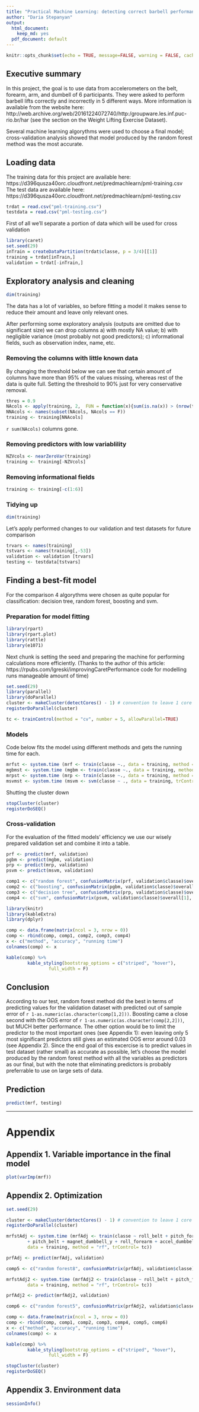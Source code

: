 ```yaml
---
title: "Practical Machine Learning: detecting correct barbell performance based on health trackers data"
author: "Daria Stepanyan"
output:
  html_document:
    keep_md: yes
  pdf_document: default
---
```


```r
knitr::opts_chunk$set(echo = TRUE, message=FALSE, warning = FALSE, cache = TRUE)
```

## Executive summary

In this project, the goal is to use data from accelerometers on the belt, forearm, arm, and dumbell of 6 participants. They were asked to perform barbell lifts correctly and incorrectly in 5 different ways. More information is available from the website here: http://web.archive.org/web/20161224072740/http:/groupware.les.inf.puc-rio.br/har (see the section on the Weight Lifting Exercise Dataset).

Several machine learning algorythms were used to choose a final model; cross-validation analysis showed that model produced by the random forest method was the most accurate.

## Loading data

The training data for this project are available here: https://d396qusza40orc.cloudfront.net/predmachlearn/pml-training.csv
The test data are available here: https://d396qusza40orc.cloudfront.net/predmachlearn/pml-testing.csv

```r
trdat = read.csv("pml-training.csv")
testdata = read.csv("pml-testing.csv")
```

First of all we'll separate a portion of data which will be used for cross validation

```r
library(caret)
set.seed(29)
inTrain = createDataPartition(trdat$classe, p = 3/4)[[1]]
training = trdat[inTrain,]
validation = trdat[-inTrain,]
```

## Exploratory analysis and cleaning


```r
dim(training)
```

The data has a lot of variables, so before fitting a model it makes sense to reduce their amount and leave only relevant ones. 

After performing some exploratory analysis (outputs are omitted due to significant size) we can drop columns a) with mostly NA value; b) with negligible variance (most probably not good predictors); c) informational fields, such as observation index, name, etc.

### Removing the columns with little known data

By changing the threshold below we can see that certain amount of columns have more than 95% of the values missing, whereas rest of the data is quite full. Setting the threshold to 90% just for very conservative removal.

```r
thres = 0.9
NAcols <- apply(training, 2,  FUN = function(x){sum(is.na(x)) > (nrow(training)*thres)})
NNAcols <- names(subset(NAcols, NAcols == F))
training <- training[NNAcols]
```

`r sum(NAcols)` columns gone.

### Removing predictors with low variablility

```r
NZVcols <- nearZeroVar(training)
training <- training[-NZVcols]
```

### Removing informational fields

```r
training <- training[-c(1:6)]
```

### Tidying up
```r
dim(training)
```

Let's apply performed changes to our validation and test datasets for future comparison
```r
trvars <- names(training)
tstvars <- names(training[,-53])
validation <- validation [trvars]
testing <- testdata[tstvars]
```

## Finding a best-fit model

For the comparison 4 algorythms were chosen as quite popular for classification: decision tree, random forest, boosting and svm.

### Preparation for model fitting
```r
library(rpart) 
library(rpart.plot) 
library(rattle)
library(e1071)
```

Next chunk is setting the seed and preparing the machine for performing calculations more efficiently. (Thanks to the author of this article: https://rpubs.com/lgreski/improvingCaretPerformance code for modelling runs manageable amount of time)

```r
set.seed(29)
library(parallel)
library(doParallel)
cluster <- makeCluster(detectCores() - 1) # convention to leave 1 core for OS
registerDoParallel(cluster)

tc <- trainControl(method = "cv", number = 5, allowParallel=TRUE)
```

### Models

Code below fits the model using different methods and gets the running time for each.

```r
mrfst <- system.time (mrf <- train(classe ~., data = training, method = "rf", trControl= tc))
mgbmst <- system.time (mgbm <- train(classe ~., data = training, method = "gbm", verbose = FALSE, trControl= tc))
mrpst <- system.time (mrp <- train(classe ~., data = training, method = "rpart", trControl= tc))
msvmst <- system.time (msvm <- svm(classe ~ ., data = training, trControl= tc))
```

Shutting the cluster down
```r
stopCluster(cluster)
registerDoSEQ()
```

### Cross-validation
For the evaluation of the fitted models' efficiency we use our wisely prepared validation set and combine it into a table.

```r
prf <- predict(mrf, validation)
pgbm <- predict(mgbm, validation)
prp <- predict(mrp, validation)
psvm <- predict(msvm, validation)

comp1 <- c("random forest", confusionMatrix(prf, validation$classe)$overall[1], mrfst[2])
comp2 <- c("boosting", confusionMatrix(pgbm, validation$classe)$overall[1], mgbmst[2])
comp3 <- c("decision tree", confusionMatrix(prp, validation$classe)$overall[1], mrpst[2])
comp4 <- c("svm", confusionMatrix(psvm, validation$classe)$overall[1], msvmst[2])

library(knitr)
library(kableExtra)
library(dplyr)

comp <- data.frame(matrix(ncol = 3, nrow = 0))
comp <- rbind(comp, comp1, comp2, comp3, comp4)
x <- c("method", "accuracy", "running time")
colnames(comp) <- x

kable(comp) %>%
        kable_styling(bootstrap_options = c("striped", "hover"), 
                full_width = F)
```

## Conclusion

According to our test, random forest method did the best in terms of predicting values for the validation dataset with predicted out of sample error of `r 1-as.numeric(as.character(comp[1,2]))`. Boosting came a close second with the OOS error of `r 1-as.numeric(as.character(comp[2,2]))`, but MUCH better performance. The other option would be to limit the predictor to the most important ones (see Appendix 1): even leaving only 5 most significant predictors still gives an estimated OOS error around 0.03 (see Appendix 2).
Since the end goal of this excercise is to predict values in test dataset (rather small) as accurate as possible, let's choose the model produced by the random forest method with all the variables as predictors as our final, but with the note that eliminating predictors is probably preferrable to use on large sets of data.

## Prediction

```r
predict(mrf, testing)
```

******

# Appendix

## Appendix 1. Variable importance in the final model
```r
plot(varImp(mrf))
```

## Appendix 2. Optimization
```r
set.seed(29)

cluster <- makeCluster(detectCores() - 1) # convention to leave 1 core for OS
registerDoParallel(cluster)

mrfstAdj <- system.time (mrfAdj <- train(classe ~ roll_belt + pitch_forearm + yaw_belt + magnet_dumbbell_z 
        + pitch_belt + magnet_dumbbell_y + roll_forearm + accel_dumbbell_y, 
        data = training, method = "rf", trControl= tc))

prfAdj <- predict(mrfAdj, validation)

comp5 <- c("random forest8", confusionMatrix(prfAdj, validation$classe)$overall[1], mrfstAdj[2])

mrfstAdj2 <- system.time (mrfAdj2 <- train(classe ~ roll_belt + pitch_forearm + yaw_belt + magnet_dumbbell_z + pitch_belt, 
        data = training, method = "rf", trControl= tc))

prfAdj2 <- predict(mrfAdj2, validation)

comp6 <- c("random forest5", confusionMatrix(prfAdj2, validation$classe)$overall[1],mrfstAdj2[2])

comp <- data.frame(matrix(ncol = 3, nrow = 0))
comp <- rbind(comp, comp1, comp2, comp3, comp4, comp5, comp6)
x <- c("method", "accuracy", "running time")
colnames(comp) <- x

kable(comp) %>%
        kable_styling(bootstrap_options = c("striped", "hover"), 
                full_width = F)

stopCluster(cluster)
registerDoSEQ()
```

## Appendix 3. Environment data

```r
sessionInfo()
```



